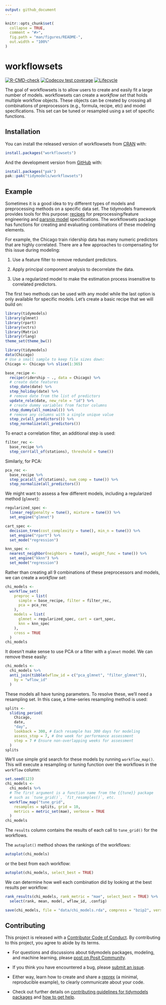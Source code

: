 ```yaml
---
output: github_document
---
```


<!-- README.md is generated from README.Rmd. Please edit that file -->

```r
knitr::opts_chunk$set(
  collapse = TRUE,
  comment = "#>",
  fig.path = "man/figures/README-",
  out.width = "100%"
)
```

# workflowsets

<!-- badges: start -->
[![R-CMD-check](https://github.com/tidymodels/workflowsets/actions/workflows/R-CMD-check.yaml/badge.svg)](https://github.com/tidymodels/workflowsets/actions/workflows/R-CMD-check.yaml)
[![Codecov test coverage](https://codecov.io/gh/tidymodels/workflowsets/branch/main/graph/badge.svg)](https://app.codecov.io/gh/tidymodels/workflowsets?branch=main)
[![Lifecycle](https://img.shields.io/badge/lifecycle-experimental-orange.svg)](https://lifecycle.r-lib.org/articles/stages.html)
<!-- badges: end -->

The goal of workflowsets is to allow users to create and easily fit a large number of models. workflowsets can create a _workflow set_ that holds multiple workflow objects. These objects can be created by crossing all combinations of preprocessors (e.g., formula, recipe, etc) and model specifications. This set can be tuned or resampled using a set of specific functions. 



## Installation

You can install the released version of workflowsets from [CRAN](https://CRAN.R-project.org) with:

``` r
install.packages("workflowsets")
```

And the development version from [GitHub](https://github.com/) with:

``` r
install.packages("pak")
pak::pak("tidymodels/workflowsets")
```

## Example

Sometimes it is a good idea to try different types of models and preprocessing methods on a specific data set. The tidymodels framework provides tools for this purpose: [recipes](https://recipes.tidymodels.org/) for preprocessing/feature engineering and [parsnip model](https://parsnip.tidymodels.org/) specifications.  The workflowsets package has functions for creating and evaluating combinations of these modeling elements. 

For example, the Chicago train ridership data has many numeric predictors that are highly correlated. There are a few approaches to compensating for this issue during modeling:

 1. Use a feature filter to remove redundant predictors.
 
 2. Apply principal component analysis to decorrelate the data. 
 
 3. Use a regularized model to make the estimation process insensitive to correlated predictors. 
 
The first two methods can be used with any model while the last option is only available for specific models. Let's create a basic recipe that we will build on: 


```r
library(tidymodels)
library(glmnet)
library(rpart)
library(vctrs)
library(Matrix)
library(rlang)
theme_set(theme_bw())
```
```r
library(tidymodels)
data(Chicago)
# Use a small sample to keep file sizes down:
Chicago <- Chicago %>% slice(1:365)

base_recipe <-
  recipe(ridership ~ ., data = Chicago) %>%
  # create date features
  step_date(date) %>%
  step_holiday(date) %>%
  # remove date from the list of predictors
  update_role(date, new_role = "id") %>%
  # create dummy variables from factor columns
  step_dummy(all_nominal()) %>%
  # remove any columns with a single unique value
  step_zv(all_predictors()) %>%
  step_normalize(all_predictors())
```

To enact a correlation filter, an additional step is used: 

```r
filter_rec <-
  base_recipe %>%
  step_corr(all_of(stations), threshold = tune())
```

Similarly, for PCA: 


```r
pca_rec <-
  base_recipe %>%
  step_pca(all_of(stations), num_comp = tune()) %>%
  step_normalize(all_predictors())
```

We might want to assess a few different models, including a regularized method (`glmnet`):

```r
regularized_spec <-
  linear_reg(penalty = tune(), mixture = tune()) %>%
  set_engine("glmnet")

cart_spec <-
  decision_tree(cost_complexity = tune(), min_n = tune()) %>%
  set_engine("rpart") %>%
  set_mode("regression")

knn_spec <-
  nearest_neighbor(neighbors = tune(), weight_func = tune()) %>%
  set_engine("kknn") %>%
  set_mode("regression")
```

Rather than creating all 9 combinations of these preprocessors and models, we can create a _workflow set_: 

```r
chi_models <-
  workflow_set(
    preproc = list(
      simple = base_recipe, filter = filter_rec,
      pca = pca_rec
    ),
    models = list(
      glmnet = regularized_spec, cart = cart_spec,
      knn = knn_spec
    ),
    cross = TRUE
  )
chi_models
```
It doesn't make sense to use PCA or a filter with a `glmnet` model. We can remove these easily: 

```r
chi_models <-
  chi_models %>%
  anti_join(tibble(wflow_id = c("pca_glmnet", "filter_glmnet")),
    by = "wflow_id"
  )
```


These models all have tuning parameters. To resolve these, we'll need a resampling set. In this case, a time-series resampling method is used: 

```r
splits <-
  sliding_period(
    Chicago,
    date,
    "day",
    lookback = 300, # Each resample has 300 days for modeling
    assess_stop = 7, # One week for performance assessment
    step = 7 # Ensure non-overlapping weeks for assessment
  )
splits
```

We'll use simple grid search for these models by running `workflow_map()`. This will execute a resampling or tuning function over the workflows in the `workflow` column: 

```r
set.seed(123)
chi_models <-
  chi_models %>%
  # The first argument is a function name from the {{tune}} package
  # such as `tune_grid()`, `fit_resamples()`, etc.
  workflow_map("tune_grid",
    resamples = splits, grid = 10,
    metrics = metric_set(mae), verbose = TRUE
  )
chi_models
```

The `results` column contains the results of each call to `tune_grid()` for the workflows. 

The `autoplot()` method shows the rankings of the workflows: 

```r
autoplot(chi_models)
```

or the best from each workflow: 


```r
autoplot(chi_models, select_best = TRUE)
```

We can determine how well each combination did by looking at the best results per workflow: 

```r
rank_results(chi_models, rank_metric = "mae", select_best = TRUE) %>%
  select(rank, mean, model, wflow_id, .config)
```

```r
save(chi_models, file = "data/chi_models.rda", compress = "bzip2", version = 2)
```


## Contributing

This project is released with a [Contributor Code of Conduct](https://contributor-covenant.org/version/2/1/CODE_OF_CONDUCT.html). By contributing to this project, you agree to abide by its terms.

- For questions and discussions about tidymodels packages, modeling, and machine learning, please [post on Posit Community](https://forum.posit.co/new-topic?category_id=15&tags=tidymodels,question).

- If you think you have encountered a bug, please [submit an issue](https://github.com/tidymodels/workflowsets/issues).

- Either way, learn how to create and share a [reprex](https://reprex.tidyverse.org/articles/articles/learn-reprex.html) (a minimal, reproducible example), to clearly communicate about your code.

- Check out further details on [contributing guidelines for tidymodels packages](https://www.tidymodels.org/contribute/) and [how to get help](https://www.tidymodels.org/help/).

